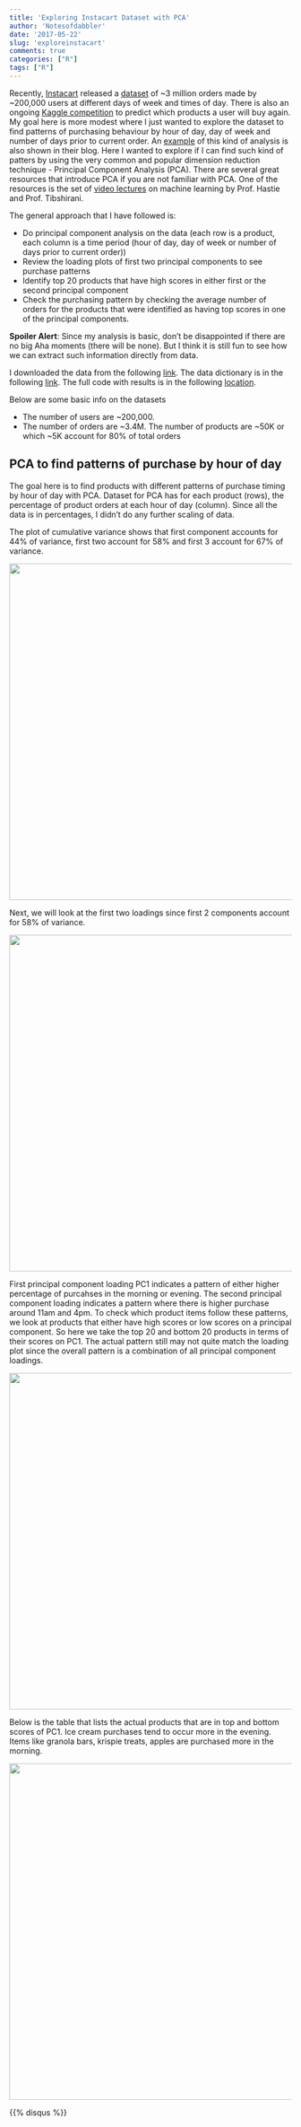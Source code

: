 ```yaml
---
title: 'Exploring Instacart Dataset with PCA'
author: 'Notesofdabbler'
date: '2017-05-22'
slug: 'exploreinstacart'
comments: true
categories: ["R"]
tags: ["R"]
---
```


Recently, [Instacart](https://www.instacart.com/) released a [dataset](https://tech.instacart.com/3-million-instacart-orders-open-sourced-d40d29ead6f2) 
of ~3 million orders made by ~200,000 users at different days of week and times of day. There is also an ongoing [Kaggle competition](https://www.kaggle.com/c/instacart-market-basket-analysis) 
to predict which products a user will buy again. My goal here is more modest where I just wanted to explore the dataset to find patterns of
purchasing behaviour by hour of day, day of week and number of days prior to current order. An [example](https://cdn-images-1.medium.com/max/800/1*wKfV6OV-_1Ipwrl7AjjSuw.png)
of this kind of analysis is also shown in their blog. Here I wanted to explore if I can find such kind of patters by using 
the very common and popular dimension reduction technique - Principal Component Analysis (PCA). There are several great
resources that introduce PCA if you are not familiar with PCA. One of the resources is the set of 
[video lectures](https://www.r-bloggers.com/in-depth-introduction-to-machine-learning-in-15-hours-of-expert-videos/) on 
machine learning by Prof. Hastie and Prof. Tibshirani.

The general approach that I have followed is:

*  Do principal component analysis on the data (each row is a product, each column is a time period 
(hour of day, day of week or number of days prior to current order))
*  Review the loading plots of first two principal components to see purchase patterns
*  Identify top 20 products that have high scores in either first or the second principal component
*  Check the purchasing pattern by checking the average number of orders for the products that were identified 
as having top scores in one of the principal components. 

**Spoiler Alert**: Since my analysis is basic, don't be disappointed if there are no big Aha moments (there will be none). But I think it is still 
fun to see how we can extract such information directly from data.

 I downloaded the data from the following [link](https://www.instacart.com/datasets/grocery-shopping-2017). The
 data dictionary is in the following [link](https://gist.github.com/jeremystan/c3b39d947d9b88b3ccff3147dbcf6c6b). The full code with results is in the following [location](http://notesofdabbler.github.io/blog_notesofdabbler/exploreData_PCA.html).
 
Below are some basic info on the datasets

* The number of users are ~200,000. 
* The number of orders are ~3.4M.
The number of products are ~50K or which ~5K account for 80% of total orders

## PCA to find patterns of purchase by hour of day
The goal here is to find products with different patterns of purchase timing by hour of day with PCA. Dataset for PCA has for each product (rows), the percentage of product orders at each hour of day (column). Since all the data is in percentages, I didn't do any further scaling of data. 

The plot of cumulative variance shows that first component accounts for 44% of variance,
first two account for 58% and first 3 account for 67% of variance. 

![](https://raw.githubusercontent.com/notesofdabbler/exploreInstacart/master/figure/unnamed-chunk-9-1.png){width=600px}

Next, we will look at the
first two loadings since first 2 components account for 58% of variance.

![](https://raw.githubusercontent.com/notesofdabbler/exploreInstacart/master/figure/unnamed-chunk-10-1.png){width=600px}

First principal component loading PC1 indicates a pattern of either higher percentage of purcahses
in the morning or evening. The second principal component loading indicates a pattern where
there is higher purchase around 11am and 4pm. To check which product items follow these patterns,
we look at products that either have high scores or low scores on a principal component. So here
we take the top 20 and bottom 20 products in terms of their scores on PC1. The actual pattern still
may not quite match the loading plot since the overall pattern is a combination of all principal 
component loadings. 

![](https://raw.githubusercontent.com/notesofdabbler/exploreInstacart/master/figure/unnamed-chunk-11-1.png){width=600px}

Below is the table that lists the actual products that are in top and bottom scores of PC1. 
Ice cream purchases tend to occur more in the evening. Items like granola bars, krispie treats, 
apples are purchased more in the morning.

![](https://raw.githubusercontent.com/notesofdabbler/exploreInstacart/master/figure/top_bottom_20_products_PC1scores.png){width=600px}


{{% disqus %}}
